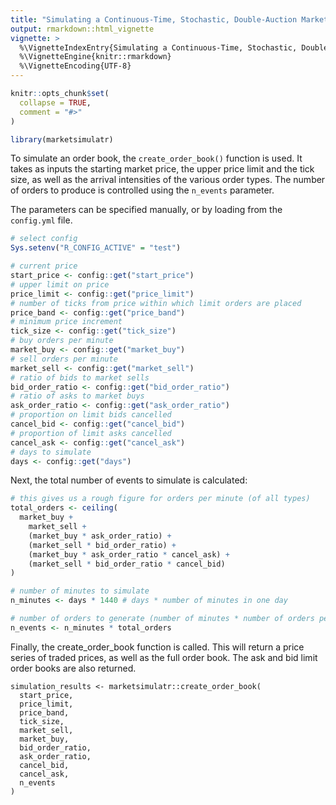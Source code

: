```yaml
---
title: "Simulating a Continuous-Time, Stochastic, Double-Auction Market"
output: rmarkdown::html_vignette
vignette: >
  %\VignetteIndexEntry{Simulating a Continuous-Time, Stochastic, Double-Auction Market}
  %\VignetteEngine{knitr::rmarkdown}
  %\VignetteEncoding{UTF-8}
---
```


```r
knitr::opts_chunk$set(
  collapse = TRUE,
  comment = "#>"
)
```

```r
library(marketsimulatr)
```

To simulate an order book, the `create_order_book()` function is used. It takes as inputs the starting market price, the upper price limit and the tick size, as well as the arrival intensities of the various order types. The number of orders to produce is controlled using the `n_events` parameter.

The parameters can be specified manually, or by loading from the `config.yml` file.

```r
# select config
Sys.setenv("R_CONFIG_ACTIVE" = "test")

# current price
start_price <- config::get("start_price")
# upper limit on price
price_limit <- config::get("price_limit")
# number of ticks from price within which limit orders are placed
price_band <- config::get("price_band")
# minimum price increment
tick_size <- config::get("tick_size")
# buy orders per minute
market_buy <- config::get("market_buy")
# sell orders per minute
market_sell <- config::get("market_sell")
# ratio of bids to market sells
bid_order_ratio <- config::get("bid_order_ratio")
# ratio of asks to market buys
ask_order_ratio <- config::get("ask_order_ratio")
# proportion on limit bids cancelled
cancel_bid <- config::get("cancel_bid")
# proportion of limit asks cancelled
cancel_ask <- config::get("cancel_ask")
# days to simulate
days <- config::get("days")
```

Next, the total number of events to simulate is calculated:

```r
# this gives us a rough figure for orders per minute (of all types)
total_orders <- ceiling(
  market_buy +
    market_sell +
    (market_buy * ask_order_ratio) +
    (market_sell * bid_order_ratio) +
    (market_buy * ask_order_ratio * cancel_ask) +
    (market_sell * bid_order_ratio * cancel_bid)
)

# number of minutes to simulate
n_minutes <- days * 1440 # days * number of minutes in one day

# number of orders to generate (number of minutes * number of orders per minute)
n_events <- n_minutes * total_orders
```

Finally, the create_order_book function is called. This will return a price series of traded prices, as well as the full order book. The ask and bid limit order books are also returned.


```create_order_book
simulation_results <- marketsimulatr::create_order_book(
  start_price,
  price_limit,
  price_band,
  tick_size,
  market_sell,
  market_buy,
  bid_order_ratio,
  ask_order_ratio,
  cancel_bid,
  cancel_ask,
  n_events
)
```
